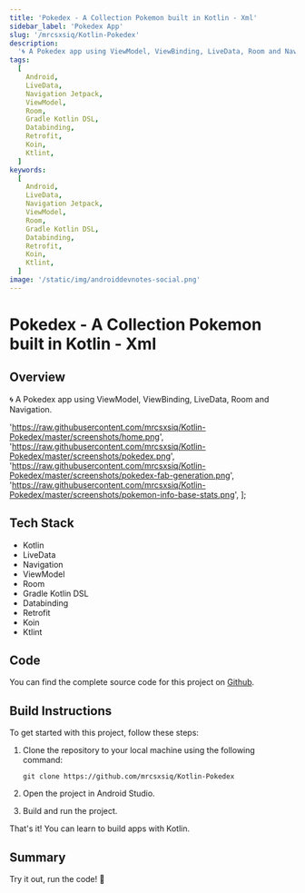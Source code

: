 ```yaml
---
title: 'Pokedex - A Collection Pokemon built in Kotlin - Xml'
sidebar_label: 'Pokedex App'
slug: '/mrcsxsiq/Kotlin-Pokedex'
description:
  '🌀 A Pokedex app using ViewModel, ViewBinding, LiveData, Room and Navigation'
tags:
  [
    Android,
    LiveData,
    Navigation Jetpack,
    ViewModel,
    Room,
    Gradle Kotlin DSL,
    Databinding,
    Retrofit,
    Koin,
    Ktlint,
  ]
keywords:
  [
    Android,
    LiveData,
    Navigation Jetpack,
    ViewModel,
    Room,
    Gradle Kotlin DSL,
    Databinding,
    Retrofit,
    Koin,
    Ktlint,
  ]
image: '/static/img/androiddevnotes-social.png'
---
```



# Pokedex - A Collection Pokemon built in Kotlin - Xml

## Overview

🌀 A Pokedex app using ViewModel, ViewBinding, LiveData, Room and Navigation.

  'https://raw.githubusercontent.com/mrcsxsiq/Kotlin-Pokedex/master/screenshots/home.png',
  'https://raw.githubusercontent.com/mrcsxsiq/Kotlin-Pokedex/master/screenshots/pokedex.png',
  'https://raw.githubusercontent.com/mrcsxsiq/Kotlin-Pokedex/master/screenshots/pokedex-fab-generation.png',
  'https://raw.githubusercontent.com/mrcsxsiq/Kotlin-Pokedex/master/screenshots/pokemon-info-base-stats.png',
];

<ImageDisplay imageUrls={imageUrls} />

## Tech Stack

- Kotlin
- LiveData
- Navigation
- ViewModel
- Room
- Gradle Kotlin DSL
- Databinding
- Retrofit
- Koin
- Ktlint

## Code

You can find the complete source code for this project on
[Github](https://github.com/mrcsxsiq/Kotlin-Pokedex).

## Build Instructions

To get started with this project, follow these steps:

1. Clone the repository to your local machine using the following command:

   ```
   git clone https://github.com/mrcsxsiq/Kotlin-Pokedex
   ```

2. Open the project in Android Studio.

3. Build and run the project.

That's it! You can learn to build apps with Kotlin.

## Summary

Try it out, run the code! 🐣
